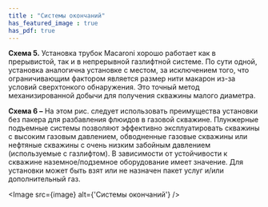 ```yaml
---
title : "Системы окончаний"
has_featured_image : true
has_pdf: true
---
```


**Схема 5.** Установка трубок Macaroni хорошо работает как в прерывистой, так и в непрерывной газлифтной системе. По сути одной, установка аналогична установке с местом, за исключением того, что ограничивающим фактором является размер нити макарон из-за условий сверхтонкого обнаружения. Это точный метод механизированной добычи для получения скважины малого диаметра.

**Схема 6 –** На этом рис. следует использовать преимущества установки без пакера для разбавления флюидов в газовой скважине. Плунжерные подъемные системы позволяют эффективно эксплуатировать скважины с высоким газовым давлением, обводненные газовые скважины или нефтяные скважины с очень низким забойным давлением (используемые с газлифтом). В зависимости от устойчивости к скважине наземное/подземное оборудование имеет значение. Для установки может быть взят или не назначен пакет услуг и/или дополнительный газ.


<Image src={image} alt={'Системы окончаний'} />